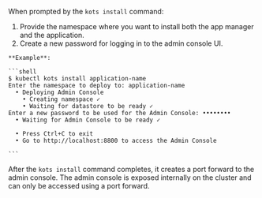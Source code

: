 When prompted by the `kots install` command:
  1. Provide the namespace where you want to install both the app manager and the application.
  1. Create a new password for logging in to the admin console UI.

    **Example**:

    ```shell
    $ kubectl kots install application-name
    Enter the namespace to deploy to: application-name
      • Deploying Admin Console
        • Creating namespace ✓
        • Waiting for datastore to be ready ✓
    Enter a new password to be used for the Admin Console: ••••••••
      • Waiting for Admin Console to be ready ✓

      • Press Ctrl+C to exit
      • Go to http://localhost:8800 to access the Admin Console

    ```   

  After the `kots install` command completes, it creates a port forward to the admin console. The admin console is exposed internally on the cluster and can only be accessed using a port forward.